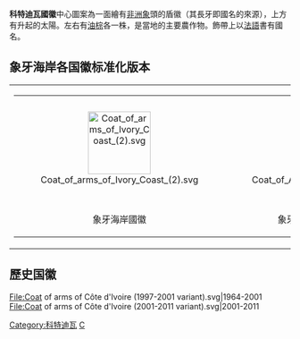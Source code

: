 {{Infobox coat of arms
|name             = 象牙海岸国徽
|image            =Coat of Arms of the Ivory Coast.svg
|image_width      = 250
|image2            = Coat of arms of Ivory Coast (2).svg 
|image2_width      = 250
|middle           = Coat of Arms of Côte d'Ivoire.svg
|middle_width     = 150
|middle_caption   = 象牙海岸國徽（旧版）
|lesser           = Coat of arms of Côte d'Ivoire (1997-2001 variant).svg
|lesser_alt       = 
|lesser_width     = 150
|lesser_caption   = 象牙海岸國徽（旧版）
|armiger          = [[科特迪瓦共和国|科特迪瓦共和国]]
|year_adopted     = 1964年
|crest            = 
|torse            = 
|shield           =
|supporters       =
|compartment      = 
|motto            = ''République de Côte d'Ivoire''<br>"Republic of Cote d'Ivoire" 
|orders           = 
|other_elements   = 
|earlier_versions = 
|use              = 
}}

'''科特迪瓦國徽'''中心圖案為一面繪有[[非洲象|非洲象]]頭的盾徽（其長牙即國名的來源），上方有升起的太陽。左右有[[油棕|油棕]]各一株，是當地的主要農作物。飾帶上以[[法語|法語]]書有國名。

==象牙海岸各国徽标准化版本==
{| cellpadding="0" cellspacing="0" style="margin:auto; border:1px solid #ccc; background:#fff;"
|-
|
{| cellspacing=3 cellpadding=3 style="background:#fff;"
|-
| style="width:180px; text-align:center;" | [[File:Coat_of_arms_of_Ivory_Coast_(2).svg|112px]]
| style="width:180px; text-align:center;" | [[File:Coat_of_Arms_of_Côte_d'Ivoire.svg|112px]]
| style="width:180px; text-align:center;" | [[File:Coat_of_arms_of_Ivory_Coast.svg|112px]]
| style="width:180px; text-align:center;" | [[File:Coat_of_arms_of_Côte_d'Ivoire_(1997-2001_variant).svg|112px]]
| style="width:180px; text-align:center;" | [[File:Coat_of_arms_of_Côte_d'Ivoire_(2001-2011_variant).svg|112px]]
|-
|align=center | 象牙海岸國徽
|align=center | 象牙海岸國徽(政府版本)
| align=center | 象牙海岸國徽（新版）
| align=center | 象牙海岸國徽（旧版）(1997-2001 标准化)
| align=center | 象牙海岸國徽（旧版）(2001-2011 标准化)
|}
|}

==歷史国徽==
<gallery>
File:Coat of arms of Côte d'Ivoire (1997-2001 variant).svg|1964-2001
File:Coat of arms of Côte d'Ivoire (2001-2011 variant).svg|2001-2011
</gallery>

{{非洲题目|国徽}}

[[Category:科特迪瓦|Category:科特迪瓦]]
[[Category:國徽|C]]